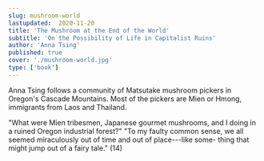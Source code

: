 ```yaml
---
slug: mushroom-world
lastupdated:  2020-11-20
title: 'The Mushroom at the End of the World'
subtitle: 'On the Possibility of Life in Capitalist Ruins'
author: 'Anna Tsing'
published: true
cover: './mushroom-world.jpg'
type: ['book']
---
```


Anna Tsing follows a community of Matsutake mushroom pickers in Oregon's Cascade Mountains. Most of the pickers are Mien or Hmong, immigrants from Laos and Thailand.

"What were Mien tribesmen, Japanese gourmet mushrooms, and I doing in a ruined Oregon industrial forest?" "To my faulty common sense, we all seemed miraculously out of time and out of place---like some- thing that might jump out of a fairy tale." (14)
